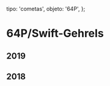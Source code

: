 
  tipo: 'cometas',
  objeto: '64P',
};

# 64P/Swift-Gehrels

## 2019

<Imagen
  src="registro/64P_20190109_64p_20190109_i88.jpg"
  fecha="20190109"
/>

## 2018

<Imagen
  src="registro/64P_20180106_64p_20190106_i88.jpg"
  fecha="20180106"
  desc="50*120s b2"
/>

<Imagen
  src="registro/64P_20181230_64p_20181230_I88.jpg"
  fecha="20181230"
/>

<Imagen
  src="registro/64P_20181111_64p_20181111_i88.jpg"
  fecha="20181111"
/>

<Imagen
  src="registro/64P_20181106_64p_20181106_i88.png"
  fecha="20181106"
/>